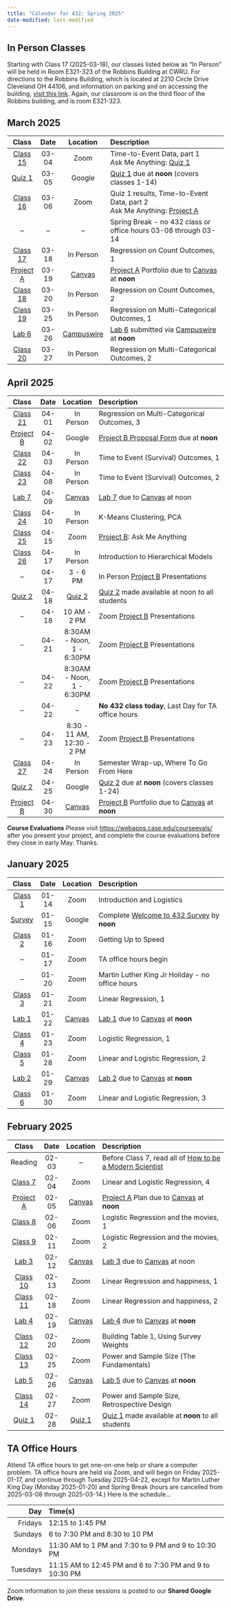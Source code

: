 ```yaml
---
title: "Calendar for 432: Spring 2025"
date-modified: last-modified
---
```


## In Person Classes

Starting with Class 17 (2025-03-18), our classes listed below as "In Person" will be held in Room E321-323 of the Robbins Building at CWRU. For directions to the Robbins Building, which is located at 2210 Circle Drive Cleveland OH 44106, and information on parking and on accessing the building, [visit this link](https://case.edu/medicine/cbhi/about-us/directions-and-parking/cwru-school-medicine-health-sciences-campus). Again, our classroom is on the third floor of the Robbins building, and is room E321-323.

## March 2025

Class | Date | Location | Description
:----: | :----: | :-----: | :---------------------------------------
[Class 15](https://github.com/THOMASELOVE/432-classes-2025/blob/main/class15/README.md) | 03-04 | Zoom | Time-to-Event Data, part 1 <br /> Ask Me Anything: [Quiz 1](quiz1.qmd)
[Quiz 1](quiz1.qmd) | 03-05 | Google | [Quiz 1](quiz1.qmd) due at **noon** (covers classes 1-14)
[Class 16](https://github.com/THOMASELOVE/432-classes-2025/blob/main/class16/README.md) | 03-06 | Zoom | Quiz 1 results, Time-to-Event Data, part 2 <br /> Ask Me Anything: [Project A](projA.qmd)
-- | -- | -- | Spring Break - no 432 class or office hours 03-08 through 03-14
[Class 17](https://github.com/THOMASELOVE/432-classes-2025/blob/main/class17)  | 03-18 | In Person | Regression on Count Outcomes, 1
[Project A](projA.qmd) | 03-19 | [Canvas](https://canvas.case.edu/) | [Project A](projA.qmd) Portfolio due to [Canvas](https://canvas.case.edu/) at **noon**
[Class 18](https://github.com/THOMASELOVE/432-classes-2025/blob/main/class18)  | 03-20 | In Person | Regression on Count Outcomes, 2
[Class 19](https://github.com/THOMASELOVE/432-classes-2025/blob/main/class19)  | 03-25 | In Person | Regression on Multi-Categorical Outcomes, 1
[Lab 6](lab6.qmd) | 03-26 | [Campuswire](https://campuswire.com/) | [Lab 6](lab6.qmd) submitted via [Campuswire](https://campuswire.com/) at **noon**
[Class 20](https://github.com/THOMASELOVE/432-classes-2025/blob/main/class20)  | 03-27 | In Person | Regression on Multi-Categorical Outcomes, 2

## April 2025

Class | Date | Location | Description
:----: | :----: | :-----: | :---------------------------------------
[Class 21](https://github.com/THOMASELOVE/432-classes-2025/blob/main/class21) | 04-01 | In Person | Regression on Multi-Categorical Outcomes, 3
[Project B](projB.qmd) | 04-02 | Google | [Project B Proposal Form](https://bit.ly/432-2025-projB-proposal) due at **noon**
[Class 22](https://github.com/THOMASELOVE/432-classes-2025/blob/main/class22) | 04-03 | In Person | Time to Event (Survival) Outcomes, 1
[Class 23](https://github.com/THOMASELOVE/432-classes-2025/blob/main/class23) | 04-08 | In Person | Time to Event (Survival) Outcomes, 2
[Lab 7](lab7.qmd) | 04-09 | [Canvas](https://canvas.case.edu/) | [Lab 7](lab7.qmd) due to [Canvas](https://canvas.case.edu/) at noon
[Class 24](https://github.com/THOMASELOVE/432-classes-2025/blob/main/class24) | 04-10 | In Person | K-Means Clustering, PCA
[Class 25](https://github.com/THOMASELOVE/432-classes-2025/blob/main/class25) | 04-15 | Zoom | [Project B](projB.qmd): Ask Me Anything
[Class 26](https://github.com/THOMASELOVE/432-classes-2025/blob/main/class26) | 04-17 | In Person | Introduction to Hierarchical Models
-- | 04-17 | 3 - 6 PM | In Person [Project B](projB.qmd) Presentations
[Quiz 2](quiz2.qmd) | 04-18 | [Quiz 2](quiz2.qmd) | [Quiz 2](quiz2.qmd) made available at noon to all students
-- | 04-18 | 10 AM - 2 PM | Zoom [Project B](projB.qmd) Presentations
-- | 04-21 | 8:30AM - Noon, <br /> 1 - 6:30PM | Zoom [Project B](projB.qmd) Presentations
-- | 04-22 | 8:30AM - Noon, <br /> 1 - 6:30PM | Zoom [Project B](projB.qmd) Presentations
-- | 04-22 | -- | **No 432 class today**, Last Day for TA office hours
-- | 04-23 | 8:30 - 11 AM, <br /> 12:30 - 2 PM | Zoom [Project B](projB.qmd) Presentations
[Class 27](https://github.com/THOMASELOVE/432-classes-2025/blob/main/class27) | 04-24 | In Person | Semester Wrap-up, Where To Go From Here
[Quiz 2](quiz2.qmd) | 04-25 | Google | [Quiz 2](quiz2.qmd) due at **noon** (covers classes 1-24)
[Project B](projB.qmd) | 04-30 | [Canvas](https://canvas.case.edu/) | [Project B](projB.qmd) Portfolio due to [Canvas](https://canvas.case.edu/) at **noon**

**Course Evaluations** Please visit <https://webapps.case.edu/courseevals/> after you present your project, and complete the course evaluations before they close in early May. Thanks.

## January 2025

Class | Date | Location | Description
:----: | :----: | :-----: | :---------------------------------------
[Class 1](https://github.com/THOMASELOVE/432-classes-2025/blob/main/class01/README.md) | 01-14 | Zoom | Introduction and Logistics
[Survey](https://bit.ly/432-2025-welcome-survey) | 01-15 | Google | Complete [Welcome to 432 Survey](https://bit.ly/432-2025-welcome-survey) by **noon**
[Class 2](https://github.com/THOMASELOVE/432-classes-2025/blob/main/class02/README.md) | 01-16 | Zoom | Getting Up to Speed
-- | 01-17 | Zoom | TA office hours begin
-- | 01-20 | Zoom | Martin Luther King Jr Holiday - no office hours
[Class 3](https://github.com/THOMASELOVE/432-classes-2025/blob/main/class03/README.md) | 01-21 | Zoom | Linear Regression, 1
[Lab 1](lab1.qmd) | 01-22 | [Canvas](https://canvas.case.edu/) | [Lab 1](lab1.qmd) due to [Canvas](https://canvas.case.edu/) at **noon**
[Class 4](https://github.com/THOMASELOVE/432-classes-2025/blob/main/class04/README.md) | 01-23 | Zoom | Logistic Regression, 1
[Class 5](https://github.com/THOMASELOVE/432-classes-2025/blob/main/class05/README.md) | 01-28 | Zoom | Linear and Logistic Regression, 2
[Lab 2](lab2.qmd) | 01-29 | [Canvas](https://canvas.case.edu/) | [Lab 2](lab2.qmd) due to [Canvas](https://canvas.case.edu/) at **noon**
[Class 6](https://github.com/THOMASELOVE/432-classes-2025/blob/main/class06/README.md) | 01-30 | Zoom | Linear and Logistic Regression, 3

## February 2025

Class | Date | Location | Description
:----: | :----: | :-----: | :---------------------------------------
Reading | 02-03 | -- | Before Class 7, read all of [How to be a Modern Scientist](https://leanpub.com/modernscientist)
[Class 7](https://github.com/THOMASELOVE/432-classes-2025/blob/main/class07/README.md) | 02-04 | Zoom | Linear and Logistic Regression, 4
[Project A](projA.qmd) | 02-05 | [Canvas](https://canvas.case.edu/) | [Project A](projA.qmd) Plan due to [Canvas](https://canvas.case.edu/) at **noon**
[Class 8](https://github.com/THOMASELOVE/432-classes-2025/blob/main/class08/README.md) | 02-06 | Zoom | Logistic Regression and the movies, 1
[Class 9](https://github.com/THOMASELOVE/432-classes-2025/blob/main/class09/README.md) | 02-11 | Zoom | Logistic Regression and the movies, 2
[Lab 3](lab3.qmd) | 02-12 | [Canvas](https://canvas.case.edu/) | [Lab 3](lab3.qmd) due to [Canvas](https://canvas.case.edu/) at noon
[Class 10](https://github.com/THOMASELOVE/432-classes-2025/blob/main/class10/README.md) | 02-13 | Zoom | Linear Regression and happiness, 1
[Class 11](https://github.com/THOMASELOVE/432-classes-2025/blob/main/class11/README.md) | 02-18 | Zoom | Linear Regression and happiness, 2
[Lab 4](lab4.qmd) | 02-19 | [Canvas](https://canvas.case.edu/) | [Lab 4](lab4.qmd) due to [Canvas](https://canvas.case.edu/) at **noon**
[Class 12](https://github.com/THOMASELOVE/432-classes-2025/blob/main/class12/README.md) | 02-20 | Zoom | Building Table 1, Using Survey Weights
[Class 13](https://github.com/THOMASELOVE/432-classes-2025/blob/main/class13/README.md) | 02-25 | Zoom | Power and Sample Size (The Fundamentals)
[Lab 5](lab5.qmd) | 02-26 | [Canvas](https://canvas.case.edu/) | [Lab 5](lab5.qmd) due to [Canvas](https://canvas.case.edu/) at **noon**
[Class 14](https://github.com/THOMASELOVE/432-classes-2025/blob/main/class14/README.md) | 02-27 | Zoom | Power and Sample Size, Retrospective Design
[Quiz 1](quiz1.qmd) | 02-28 | [Quiz 1](quiz1.qmd) | [Quiz 1](quiz1.qmd) made available at **noon** to all students



## TA Office Hours

Attend TA office hours to get one-on-one help or share a computer problem. TA office hours are held via Zoom, and will begin on Friday 2025-01-17, and continue through Tuesday 2025-04-22, except for Martin Luther King Day (Monday 2025-01-20) and Spring Break (hours are cancelled from 2025-03-08 through 2025-03-14.) Here is the schedule...

Day | Time(s)
----------: | :----------------
Fridays | 12:15 to 1:45 PM
Sundays | 6 to 7:30 PM and 8:30 to 10 PM
Mondays | 11:30 AM to 1 PM and 7:30 to 9 PM and 9 to 10:30 PM
Tuesdays | 11:15 AM to 12:45 PM and 6 to 7:30 PM and 9 to 10:30 PM

Zoom information to join these sessions is posted to our **Shared Google Drive**.
